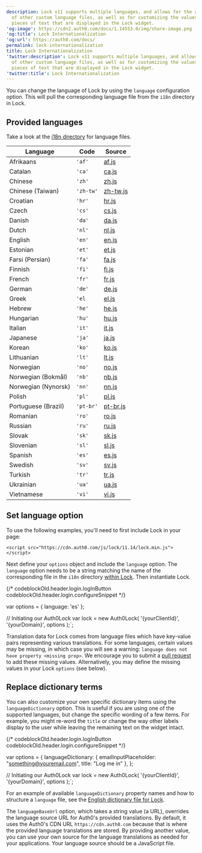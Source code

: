 ```yaml
---
description: Lock v11 supports multiple languages, and allows for the addition
  of other custom language files, as well as for customizing the values of specific
  pieces of text that are displayed in the Lock widget.
'og:image': https://cdn2.auth0.com/docs/1.14553.0/img/share-image.png
'og:title': Lock Internationalization
'og:url': https://auth0.com/docs/
permalink: lock-internationalization
title: Lock Internationalization
'twitter:description': Lock v11 supports multiple languages, and allows for the addition
  of other custom language files, as well as for customizing the values of specific
  pieces of text that are displayed in the Lock widget.
'twitter:title': Lock Internationalization
---
```


You can change the language of Lock by using the `language` configuration option. This will pull the corresponding language file from the `i18n` directory in Lock.

## Provided languages

Take a look at the [i18n directory](https://github.com/auth0/lock/blob/master/src/i18n/) for language files.

<table class="table"><thead>
<tr>
<th>Language</th>
<th>Code</th>
<th>Source</th>
</tr>
</thead>
<tbody>
<tr>
<td>Afrikaans</td>
<td><code>'af'</code></td>
<td><a href="https://github.com/auth0/lock/blob/master/src/i18n/af.js">af.js</a></td>
</tr>
<tr>
<td>Catalan</td>
<td><code>'ca'</code></td>
<td><a href="https://github.com/auth0/lock/blob/master/src/i18n/ca.js">ca.js</a></td>
</tr>
<tr>
<td>Chinese</td>
<td><code>'zh'</code></td>
<td><a href="https://github.com/auth0/lock/blob/master/src/i18n/zh.js">zh.js</a></td>
</tr>
<tr>
<td>Chinese (Taiwan)</td>
<td><code>'zh-tw'</code></td>
<td><a href="https://github.com/auth0/lock/blob/master/src/i18n/zh-tw.js">zh-tw.js</a></td>
</tr>
<tr>
<td>Croatian</td>
<td><code>'hr'</code></td>
<td><a href="https://github.com/auth0/lock/blob/master/src/i18n/hr.js">hr.js</a></td>
</tr>
<tr>
<td>Czech</td>
<td><code>'cs'</code></td>
<td><a href="https://github.com/auth0/lock/blob/master/src/i18n/cs.js">cs.js</a></td>
</tr>
<tr>
<td>Danish</td>
<td><code>'da'</code></td>
<td><a href="https://github.com/auth0/lock/blob/master/src/i18n/da.js">da.js</a></td>
</tr>
<tr>
<td>Dutch</td>
<td><code>'nl'</code></td>
<td><a href="https://github.com/auth0/lock/blob/master/src/i18n/nl.js">nl.js</a></td>
</tr>
<tr>
<td>English</td>
<td><code>'en'</code></td>
<td><a href="https://github.com/auth0/lock/blob/master/src/i18n/en.js">en.js</a></td>
</tr>
<tr>
<td>Estonian</td>
<td><code>'et'</code></td>
<td><a href="https://github.com/auth0/lock/blob/master/src/i18n/et.js">et.js</a></td>
</tr>
<tr>
<td>Farsi (Persian)</td>
<td><code>'fa'</code></td>
<td><a href="https://github.com/auth0/lock/blob/master/src/i18n/fa.js">fa.js</a></td>
</tr>
<tr>
<td>Finnish</td>
<td><code>'fi'</code></td>
<td><a href="https://github.com/auth0/lock/blob/master/src/i18n/fi.js">fi.js</a></td>
</tr>
<tr>
<td>French</td>
<td><code>'fr'</code></td>
<td><a href="https://github.com/auth0/lock/blob/master/src/i18n/fr.js">fr.js</a></td>
</tr>
<tr>
<td>German</td>
<td><code>'de'</code></td>
<td><a href="https://github.com/auth0/lock/blob/master/src/i18n/de.js">de.js</a></td>
</tr>
<tr>
<td>Greek</td>
<td><code>'el</code></td>
<td><a href="https://github.com/auth0/lock/blob/master/src/i18n/el.js">el.js</a></td>
</tr>
<tr>
<td>Hebrew</td>
<td><code>'he'</code></td>
<td><a href="https://github.com/auth0/lock/blob/master/src/i18n/he.js">he.js</a></td>
</tr>
<tr>
<td>Hungarian</td>
<td><code>'hu'</code></td>
<td><a href="https://github.com/auth0/lock/blob/master/src/i18n/hu.js">hu.js</a></td>
</tr>
<tr>
<td>Italian</td>
<td><code>'it'</code></td>
<td><a href="https://github.com/auth0/lock/blob/master/src/i18n/it.js">it.js</a></td>
</tr>
<tr>
<td>Japanese</td>
<td><code>'ja'</code></td>
<td><a href="https://github.com/auth0/lock/blob/master/src/i18n/ja.js">ja.js</a></td>
</tr>
<tr>
<td>Korean</td>
<td><code>'ko'</code></td>
<td><a href="https://github.com/auth0/lock/blob/master/src/i18n/ko.js">ko.js</a></td>
</tr>
<tr>
<td>Lithuanian</td>
<td><code>'lt'</code></td>
<td><a href="https://github.com/auth0/lock/blob/master/src/i18n/lt.js">lt.js</a></td>
</tr>
<tr>
<td>Norwegian</td>
<td><code>'no'</code></td>
<td><a href="https://github.com/auth0/lock/blob/master/src/i18n/no.js">no.js</a></td>
</tr>
<tr>
<td>Norwegian (Bokmål)</td>
<td><code>'nb'</code></td>
<td><a href="https://github.com/auth0/lock/blob/master/src/i18n/nb.js">nb.js</a></td>
</tr>
<tr>
<td>Norwegian (Nynorsk)</td>
<td><code>'nn'</code></td>
<td><a href="https://github.com/auth0/lock/blob/master/src/i18n/nn.js">nn.js</a></td>
</tr>
<tr>
<td>Polish</td>
<td><code>'pl'</code></td>
<td><a href="https://github.com/auth0/lock/blob/master/src/i18n/pl.js">pl.js</a></td>
</tr>
<tr>
<td>Portuguese (Brazil)</td>
<td><code>'pt-br'</code></td>
<td><a href="https://github.com/auth0/lock/blob/master/src/i18n/pt-br.js">pt-br.js</a></td>
</tr>
<tr>
<td>Romanian</td>
<td><code>'ro'</code></td>
<td><a href="https://github.com/auth0/lock/blob/master/src/i18n/ro.js">ro.js</a></td>
</tr>
<tr>
<td>Russian</td>
<td><code>'ru'</code></td>
<td><a href="https://github.com/auth0/lock/blob/master/src/i18n/ru.js">ru.js</a></td>
</tr>
<tr>
<td>Slovak</td>
<td><code>'sk'</code></td>
<td><a href="https://github.com/auth0/lock/blob/master/src/i18n/sk.js">sk.js</a></td>
</tr>
<tr>
<td>Slovenian</td>
<td><code>'sl'</code></td>
<td><a href="https://github.com/auth0/lock/blob/master/src/i18n/sl.js">sl.js</a></td>
</tr>
<tr>
<td>Spanish</td>
<td><code>'es'</code></td>
<td><a href="https://github.com/auth0/lock/blob/master/src/i18n/es.js">es.js</a></td>
</tr>
<tr>
<td>Swedish</td>
<td><code>'sv'</code></td>
<td><a href="https://github.com/auth0/lock/blob/master/src/i18n/sv.js">sv.js</a></td>
</tr>
<tr>
<td>Turkish</td>
<td><code>'tr'</code></td>
<td><a href="https://github.com/auth0/lock/blob/master/src/i18n/tr.js">tr.js</a></td>
</tr>
<tr>
<td>Ukrainian</td>
<td><code>'ua'</code></td>
<td><a href="https://github.com/auth0/lock/blob/master/src/i18n/uk.js">ua.js</a></td>
</tr>
<tr>
<td>Vietnamese</td>
<td><code>'vi'</code></td>
<td><a href="https://github.com/auth0/lock/blob/master/src/i18n/vi.js">vi.js</a></td>
</tr>
</tbody>
</table>

## Set language option

To use the following examples, you'll need to first include Lock in your page:

`<script src="https://cdn.auth0.com/js/lock/11.14/lock.min.js"></script>`

Next define your `options` object and include the `language` option. The `language` option needs to be a string matching the name of the corresponding file in the `i18n` directory [within Lock](https://github.com/auth0/lock/tree/master/src/i18n). Then instantiate Lock.

{/* codeblockOld.header.login.logInButton codeblockOld.header.login.configureSnippet */}


var options = {
  language: 'es'
};

// Initiating our Auth0Lock
var lock = new Auth0Lock(
  '{yourClientId}',
  '{yourDomain}',
  options
);`;

<AuthCodeBlock children={codeExample1} language="javascript" />






Translation data for Lock comes from language files which have key-value pairs representing various translations. For some languages, certain values may be missing, in which case you will see a warning: `language does not have property <missing prop>`. We encourage you to submit a [pull request](https://github.com/auth0/lock/tree/master/src/i18n) to add these missing values. Alternatively, you may define the missing values in your Lock `options` (see below).

## Replace dictionary terms

You can also customize your own specific dictionary items using the `languageDictionary` option. This is useful if you are using one of the supported languages, but change the specific wording of a few items. For example, you might re-word the `title` or change the way other labels display to the user while leaving the remaining text on the widget intact.

{/* codeblockOld.header.login.logInButton codeblockOld.header.login.configureSnippet */}


var options = {
  languageDictionary: {
    emailInputPlaceholder: "something@youremail.com",
    title: "Log me in"
  },
};

// Initiating our Auth0Lock
var lock = new Auth0Lock(
  '{yourClientId}',
  '{yourDomain}',
  options
);`;

<AuthCodeBlock children={codeExample2} language="javascript" />






For an example of available `languageDictionary` property names and how to structure a `language` file, see the [English dictionary file for Lock](https://github.com/auth0/lock/blob/master/src/i18n/en.js).

The `languageBaseUrl` option, which takes a string value (a URL), overrides the language source URL for Auth0's provided translations. By default, it uses the Auth0's CDN URL `https://cdn.auth0.com` because that is where the provided language translations are stored. By providing another value, you can use your own source for the language translations as needed for your applications. Your language source should be a JavaScript file.